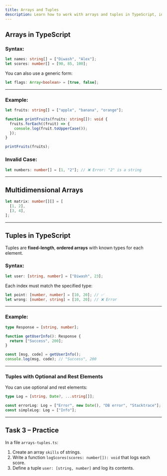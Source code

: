 ```yaml
---
title: Arrays and Tuples
description: Learn how to work with arrays and tuples in TypeScript, including syntax, examples, and best practices.
---
```


## Arrays in TypeScript

### Syntax:

```ts
let names: string[] = ["Diwash", "Alex"];
let scores: number[] = [90, 85, 100];
```

You can also use a generic form:

```ts
let flags: Array<boolean> = [true, false];
```

---

### Example:

```ts
let fruits: string[] = ["apple", "banana", "orange"];

function printFruits(fruits: string[]): void {
  fruits.forEach((fruit) => {
    console.log(fruit.toUpperCase());
  });
}

printFruits(fruits);
```

### Invalid Case:

```ts
let numbers: number[] = [1, "2"]; // ❌ Error: "2" is a string
```

---

## Multidimensional Arrays

```ts
let matrix: number[][] = [
  [1, 2],
  [3, 4],
];
```

---

## Tuples in TypeScript

Tuples are **fixed-length**, **ordered arrays** with known types for each element.

### Syntax:

```ts
let user: [string, number] = ["Diwash", 23];
```

Each index must match the specified type:

```ts
let point: [number, number] = [10, 20]; // ✅
let wrong: [number, string] = [10, 20]; // ❌ Error
```

---

### Example:

```ts
type Response = [string, number];

function getUserInfo(): Response {
  return ["Success", 200];
}

const [msg, code] = getUserInfo();
console.log(msg, code); // "Success", 200
```

---

### Tuples with Optional and Rest Elements

You can use optional and rest elements:

```ts
type Log = [string, Date?, ...string[]];

const errorLog: Log = ["Error", new Date(), "DB error", "Stacktrace"];
const simpleLog: Log = ["Info"];
```

---

## Task 3 – Practice

In a file `arrays-tuples.ts`:

1. Create an array `skills` of strings.
2. Write a function `logScores(scores: number[]): void` that logs each score.
3. Define a tuple `user: [string, number]` and log its contents.
